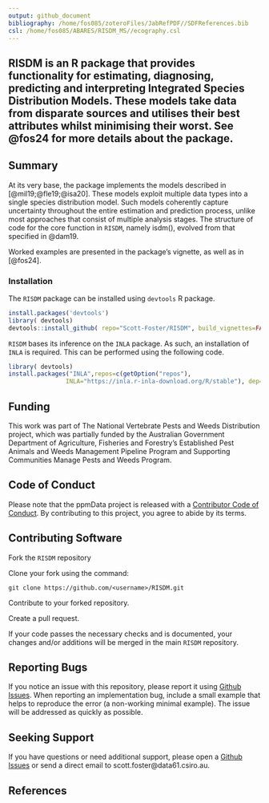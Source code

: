 ```yaml
---
output: github_document
bibliography: /home/fos085/zoteroFiles/JabRefPDF//SDFReferences.bib
csl: /home/fos085/ABARES/RISDM_MS//ecography.csl
---
```


## RISDM is an R package that provides functionality for estimating, diagnosing, predicting and interpreting Integrated Species Distribution Models. These models take data from disparate sources and utilises their best attributes whilst minimising their worst. See @fos24 for more details about the package.

## Summary

At its very base, the \texttt{RISDM} package implements the models described in [@mil19;@fle19;@isa20]. These models exploit multiple data types into a single species distribution model. Such models coherently capture uncertainty throughout the entire estimation and prediction process, unlike most approaches that consist of multiple analysis stages. The structure of code for the core function in `RISDM`, namely isdm(), evolved from that specified in @dam19.

Worked examples are presented in the \texttt{RISDM} package's vignette, as well as in [@fos24].

### Installation

The `RISDM` package can be installed using `devtools` R package.

```r
install.packages('devtools')
library( devtools)
devtools::install_github( repo="Scott-Foster/RISDM", build_vignettes=FALSE)
```

`RISDM` bases its inference on the `INLA` package. As such, an installation of `INLA` is required. This can be performed using the following code.

```r
library( devtools)
install.packages("INLA",repos=c(getOption("repos"),  
                INLA="https://inla.r-inla-download.org/R/stable"), dep=TRUE)
```

## Funding

This work was part of The National Vertebrate Pests and Weeds Distribution project, which was partially funded by the Australian Government Department of Agriculture, Fisheries and Forestry’s Established Pest Animals and Weeds Management Pipeline Program and Supporting Communities Manage Pests and Weeds Program.

## Code of Conduct
  
Please note that the ppmData project is released with a [Contributor Code of Conduct](https://contributor-covenant.org/version/2/0/CODE_OF_CONDUCT.html). By contributing to this project, you agree to abide by its terms.

## Contributing Software
Fork the `RISDM` repository

Clone your fork using the command:

`git clone https://github.com/<username>/RISDM.git`

Contribute to your forked repository.

Create a pull request.

If your code passes the necessary checks and is documented, your changes 
and/or additions will be merged in the main `RISDM` repository.

## Reporting Bugs

If you notice an issue with this repository, please report it using [Github Issues](https://github.com/Scott-Foster/RISDM/issues). When reporting an implementation bug, include a small example that helps to reproduce the error (a non-working minimal example). The issue will be addressed as quickly as possible.

## Seeking Support

If you have questions or need additional support, please open a [Github Issues](https://github.com/Scott-Foster/RISDM/issues) or send a direct email to scott.foster@data61.csiro.au.


## References 


